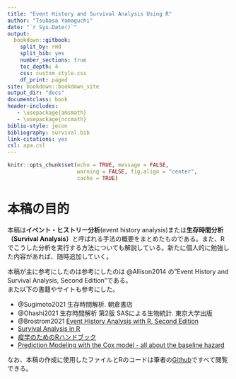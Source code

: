 ```yaml
--- 
title: "Event History and Survival Analysis Using R"
author: "Tsubasa Yamaguchi"
date: "`r Sys.Date()`"
output: 
  bookdown::gitbook:
    split_by: rmd  
    split_bib: yes  
    number_sections: true   
    toc_depth: 4 
    css: custom_style.css   
    df_print: paged  
site: bookdown::bookdown_site  
output_dir: "docs"  
documentclass: book  
header-includes:
   - \usepackage{amsmath}
   - \usepackage{nccmath}
biblio-style: jecon    
bibliography: survival.bib   
link-citations: yes
csl: apa.csl
---
```


```r
knitr::opts_chunk$set(echo = TRUE, message = FALSE,
                      warning = FALSE, fig.align = "center",
                      cache = TRUE)
```

# 本稿の目的 {-}   
本稿は**イベント・ヒストリー分析**(event history analysis)または**生存時間分析（Survival Analysis）**と呼ばれる手法の概要をまとめたものである。また、Rでこうした分析を実行する方法についても解説している。新たに個人的に勉強した内容があれば、随時追加していく。      

本稿が主に参考にしたのは参考にしたのは @Allison2014 の"Event History and Survival Analysis, Second Edition"である。  
また以下の書籍やサイトも参考にした。  

- @Sugimoto2021 生存時間解析. 朝倉書店  
- @Ohashi2021 生存時間解析 第2版 SASによる生物統計. 東京大学出版  
- @Brostrom2021 [Event History Analysis with R, Second Edition](https://ehar.se/r/ehar2/)  
- [Survival Analysis in R](https://www.emilyzabor.com/tutorials/survival_analysis_in_r_tutorial.html)  
- [疫学のためのRハンドブック](https://epirhandbook.com/jp/survival-analysis.html)  
- [Prediction Modeling with the Cox model - all about the baseline hazard](https://missingdatasolutions.rbind.io/2022/12/cox-baseline-hazard/)  

なお、本稿の作成に使用したファイルとRのコードは筆者の[Github](https://github.com/TsubasaYamaguchi-jinrui/SurvivalAnalysis)ですべて閲覧できる。  


